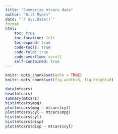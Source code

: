 ```yaml
---
title: "Summarize mtcars data"
author: "Bill Myers"
date: "`r Sys.Date()`"
format
html:
    toc: true
    toc-location: left
    toc-expand: true
    code-tools: true
    code-fold: true
    code-overflow: scroll
    self-contained: true
---
```



```r
knitr::opts_chunk$set(echo = TRUE)
knitr::opts_chunk$set(fig.width=8, fig.height=6)
```



```r
data(mtcars)
head(mtcars)
summary(mtcars)
hist(mtcars$mpg)
plot(mtcars$mpg ~ mtcars$cyl)
plot(mtcars$cyl ~ mtcars$mpg)
hist(mtcars$cyl)
hist(mtcars$disp)
plot(mtcars$disp ~ mtcars$cyl)
```




